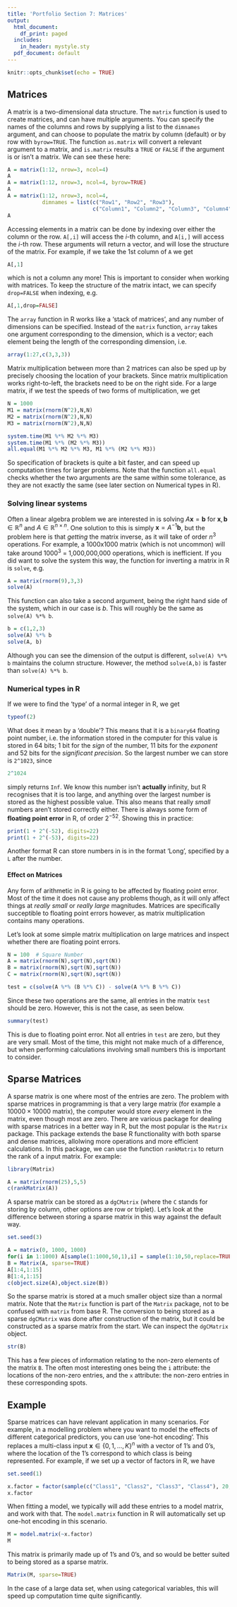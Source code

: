 ```yaml
---
title: 'Portfolio Section 7: Matrices'
output:
  html_document:
    df_print: paged
  includes:
    in_header: mystyle.sty
  pdf_document: default
---
```


```r
knitr::opts_chunk$set(echo = TRUE)
```

## Matrices

A matrix is a two-dimensional data structure. The `matrix` function is used to create matrices, and can have multiple arguments. You can specify the names of the columns and rows by supplying a list to the `dimnames` argument, and can choose to populate the matrix by column (default) or by row with `byrow=TRUE`. The function `as.matrix` will convert a relevant argument to a matrix, and `is.matrix` results a `TRUE` or `FALSE` if the argument is or isn't a matrix. We can see these here:
```r
A = matrix(1:12, nrow=3, ncol=4)
A
A = matrix(1:12, nrow=3, ncol=4, byrow=TRUE)
A
A = matrix(1:12, nrow=3, ncol=4, 
           dimnames = list(c("Row1", "Row2", "Row3"), 
                           c("Column1", "Column2", "Column3", "Column4")))
A
```

Accessing elements in a matrix can be done by indexing over either the column or the row. `A[,i]` will access the $i$-th column, and `A[i,]` will access the $i$-th row. These arguments will return a vector, and will lose the structure of the matrix. For example, if we take the 1st column of `A` we get
```r
A[,1]
```
which is not a column any more! This is important to consider when working with matrices. To keep the structure of the matrix intact, we can specify `drop=FALSE` when indexing, e.g.
```r
A[,1,drop=FALSE]
```

The `array` function in R works like a 'stack of matrices', and any number of dimensions can be specified. Instead of the `matrix` function, `array` takes one argument corresponding to the dimension, which is a vector; each element being the length of the corresponding dimension, i.e.
```r
array(1:27,c(3,3,3))
```

Matrix multiplication between more than 2 matrices can also be sped up by precisely choosing the location of your brackets. Since matrix multiplication works right-to-left, the brackets need to be on the right side. For a large matrix, if we test the speeds of two forms of multiplication, we get
```r
N = 1000
M1 = matrix(rnorm(N^2),N,N)
M2 = matrix(rnorm(N^2),N,N)
M3 = matrix(rnorm(N^2),N,N)

system.time(M1 %*% M2 %*% M3)
system.time(M1 %*% (M2 %*% M3))
all.equal(M1 %*% M2 %*% M3, M1 %*% (M2 %*% M3))
```

So specification of brackets is quite a bit faster, and can speed up computation times for larger problems. Note that the function `all.equal` checks whether the two arguments are the same within some tolerance, as they are not exactly the same (see later section on Numerical types in R).

### Solving linear systems

Often a linear algebra problem we are interested in is solving $A\boldsymbol{x} =\boldsymbol{b}$ for $\boldsymbol{x},\boldsymbol{b} \in \mathbb{R}^n$ and $A \in \mathbb{R}^{n\times n}$. One solution to this is simply $\boldsymbol{x} = A^{-1}\boldsymbol{b}$, but the problem here is that *getting* the matrix inverse, as it will take of order $n^3$ operations. For example, a 1000x1000 matrix (which is not uncommon) will take around 1000$^3$ =  1,000,000,000 operations, which is inefficient. If you did want to solve the system this way, the function for inverting a matrix in R is `solve`, e.g.
```r
A = matrix(rnorm(9),3,3)
solve(A)
```
This function can also take a second argument, being the right hand side of the system, which in our case is $b$. This will roughly be the same as `solve(A) %*% b`.
```r
b = c(1,2,3)
solve(A) %*% b
solve(A, b)
```
Although you can see the dimension of the output is different, `solve(A) %*% b` maintains the column structure. However, the method `solve(A,b)` is faster than `solve(A) %*% b`.


### Numerical types in R
If we were to find the 'type' of a normal integer in R, we get
```r
typeof(2)
```
What does it mean by a 'double'? This means that it is a `binary64` floating point number, i.e. the information stored in the computer for this value is stored in 64 bits; 1 bit for the *sign* of the number, 11 bits for the *exponent* and 52 bits for the *significant precision*. So the largest number we can store is `2^1023`, since 
```r
2^1024
```
simply returns `Inf`. We know this number isn't **actually** infinity, but R recognises that it is too large, and anything over the largest number is stored as the highest possible value. This also means that really *small* numbers aren't stored correctly either. There is always some form of **floating point error** in R, of order 2$^{-52}$. Showing this in practice:
```r
print(1 + 2^(-52), digits=22)
print(1 + 2^(-53), digits=22)
```

Another format R can store numbers in is in the format 'Long', specified by a `L` after the number. 


#### Effect on Matrices

Any form of arithmetic in R is going to be affected by floating point error. Most of the time it does not cause any problems though, as it will only affect things at *really small* or *really large* magnitudes. Matrices are specifically succeptible to floating point errors however, as matrix multiplication contains many operations.

Let's look at some simple matrix multiplication on large matrices and inspect whether there are floating point errors.
```r
N = 100  # Square Number
A = matrix(rnorm(N),sqrt(N),sqrt(N))
B = matrix(rnorm(N),sqrt(N),sqrt(N))
C = matrix(rnorm(N),sqrt(N),sqrt(N))

test = c(solve(A %*% (B %*% C)) - solve(A %*% B %*% C))
```
Since these two operations are the same, all entries in the matrix `test` should be zero. However, this is not the case, as seen below.

```r
summary(test)
```
This is due to floating point error. Not all entries in `test` are zero, but they are very small. Most of the time, this might not make much of a difference, but when performing calculations involving small numbers this is important to consider.

## Sparse Matrices

A sparse matrix is one where most of the entries are zero. The problem with sparse matrices in programming is that  a very large matrix (for example a $10000 \times 10000$ matrix), the computer would store *every* element in the matrix, even though most are zero. There are various package for dealing with sparse matrices in a better way in R, but the most popular is the `Matrix` package. This package extends the base R functionality with both sparse and dense matrices, allolwing more operations and more efficient calculations. In this package, we can use the function `rankMatrix` to return the rank of a input matrix. For example:

```r
library(Matrix)
```

```r
A = matrix(rnorm(25),5,5)
c(rankMatrix(A))
```

A sparse matrix can be stored as a `dgCMatrix` (where the `C` stands for storing by column, other options are row or triplet). Let's look at the difference between storing a sparse matrix in this way against the default way.
```r
set.seed(3)
```
```r
A = matrix(0, 1000, 1000)
for(i in 1:1000) A[sample(1:1000,50,1),i] = sample(1:10,50,replace=TRUE)
B = Matrix(A, sparse=TRUE)
A[1:4,1:15]
B[1:4,1:15]
c(object.size(A),object.size(B))
```
So the sparse matrix is stored at a much smaller object size than a normal matrix. Note that the `Matrix` function is part of the `Matrix` package, not to be confused with `matrix` from base R. The conversion to being stored as a sparse `dgCMatrix` was done after construction of the matrix, but it could be constructed as a sparse matrix from the start. We can inspect the `dgCMatrix` object.
```r
str(B)
```
This has a few pieces of information relating to the non-zero elements of the matrix `B`. The often most interesting ones being the `i` attribute: the locations of the non-zero entries, and the `x` attribute: the non-zero entries in these corresponding spots.

## Example
Sparse matrices can have relevant application in many scenarios. For example, in a modelling problem where you want to model the effects of different categorical predictors, you can use 'one-hot encoding'. This replaces a multi-class input $\boldsymbol{x} \in \{0, 1, \dots, K \}^n$ with a vector of 1's and 0's, where the location of the 1's correspond to which class is being represented. For example, if we set up a vector of factors in R, we have
```r
set.seed(1)
```
```r
x.factor = factor(sample(c("Class1", "Class2", "Class3", "Class4"), 20, replace=TRUE))
x.factor
```
When fitting a model, we typically will add these entries to a model matrix, and work with that. The `model.matrix` function in R will automatically set up one-hot encoding in this scenario.
```r
M = model.matrix(~x.factor)
M
```
This matrix is primarily made up of 1's and 0's, and so would be better suited to being stored as a sparse matrix.
```r
Matrix(M, sparse=TRUE)
```
In the case of a large data set, when using categorical variables, this will speed up computation time quite significantly.
